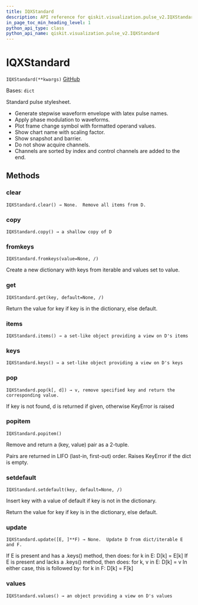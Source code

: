 ```yaml
---
title: IQXStandard
description: API reference for qiskit.visualization.pulse_v2.IQXStandard
in_page_toc_min_heading_level: 1
python_api_type: class
python_api_name: qiskit.visualization.pulse_v2.IQXStandard
---
```


# IQXStandard

<span id="qiskit.visualization.pulse_v2.IQXStandard" />

`IQXStandard(**kwargs)` [GitHub](https://github.com/qiskit/qiskit/tree/stable/0.21/qiskit/visualization/pulse_v2/stylesheet.py "view source code")

Bases: `dict`

Standard pulse stylesheet.

*   Generate stepwise waveform envelope with latex pulse names.
*   Apply phase modulation to waveforms.
*   Plot frame change symbol with formatted operand values.
*   Show chart name with scaling factor.
*   Show snapshot and barrier.
*   Do not show acquire channels.
*   Channels are sorted by index and control channels are added to the end.

## Methods

### clear

<span id="qiskit.visualization.pulse_v2.IQXStandard.clear" />

`IQXStandard.clear() → None.  Remove all items from D.`

### copy

<span id="qiskit.visualization.pulse_v2.IQXStandard.copy" />

`IQXStandard.copy() → a shallow copy of D`

### fromkeys

<span id="qiskit.visualization.pulse_v2.IQXStandard.fromkeys" />

`IQXStandard.fromkeys(value=None, /)`

Create a new dictionary with keys from iterable and values set to value.

### get

<span id="qiskit.visualization.pulse_v2.IQXStandard.get" />

`IQXStandard.get(key, default=None, /)`

Return the value for key if key is in the dictionary, else default.

### items

<span id="qiskit.visualization.pulse_v2.IQXStandard.items" />

`IQXStandard.items() → a set-like object providing a view on D's items`

### keys

<span id="qiskit.visualization.pulse_v2.IQXStandard.keys" />

`IQXStandard.keys() → a set-like object providing a view on D's keys`

### pop

<span id="qiskit.visualization.pulse_v2.IQXStandard.pop" />

`IQXStandard.pop(k[, d]) → v, remove specified key and return the corresponding value.`

If key is not found, d is returned if given, otherwise KeyError is raised

### popitem

<span id="qiskit.visualization.pulse_v2.IQXStandard.popitem" />

`IQXStandard.popitem()`

Remove and return a (key, value) pair as a 2-tuple.

Pairs are returned in LIFO (last-in, first-out) order. Raises KeyError if the dict is empty.

### setdefault

<span id="qiskit.visualization.pulse_v2.IQXStandard.setdefault" />

`IQXStandard.setdefault(key, default=None, /)`

Insert key with a value of default if key is not in the dictionary.

Return the value for key if key is in the dictionary, else default.

### update

<span id="qiskit.visualization.pulse_v2.IQXStandard.update" />

`IQXStandard.update([E, ]**F) → None.  Update D from dict/iterable E and F.`

If E is present and has a .keys() method, then does: for k in E: D\[k] = E\[k] If E is present and lacks a .keys() method, then does: for k, v in E: D\[k] = v In either case, this is followed by: for k in F: D\[k] = F\[k]

### values

<span id="qiskit.visualization.pulse_v2.IQXStandard.values" />

`IQXStandard.values() → an object providing a view on D's values`

